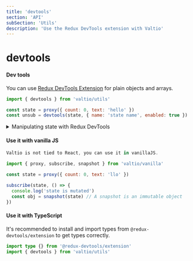 ```yaml
---
title: 'devtools'
section: 'API'
subSection: 'Utils'
description: 'Use the Redux DevTools extension with Valtio'
---
```


# devtools

#### Dev tools

You can use [Redux DevTools Extension](https://github.com/reduxjs/redux-devtools) for plain objects and arrays.

```jsx
import { devtools } from 'valtio/utils'

const state = proxy({ count: 0, text: 'hello' })
const unsub = devtools(state, { name: 'state name', enabled: true })
```

<details>
  <summary>Manipulating state with Redux DevTools</summary>
The screenshot below shows how to use Redux DevTools to manipulate state. First select the object from the instances drop down. Then type in a JSON object to dispatch. Then click "Dispatch". Notice how it changes the state.

<img width="564" alt="image" src="https://user-images.githubusercontent.com/6372489/141134955-26e9ffce-1e2a-4c8c-a9b3-d9da739610fe.png"/>
</details>

#### Use it with vanilla JS


```jsx
Valtio is not tied to React, you can use it in vanillaJS.

import { proxy, subscribe, snapshot } from 'valtio/vanilla'

const state = proxy({ count: 0, text: 'llo' })

subscribe(state, () => {
  console.log('state is mutated')
  const obj = snapshot(state) // A snapshot is an immutable object
})
```

#### Use it with TypeScript

It's recommended to install and import types from `@redux-devtools/extension` to get types correctly.

```ts
import type {} from '@redux-devtools/extension'
import { devtools } from 'valtio/utils'
```

